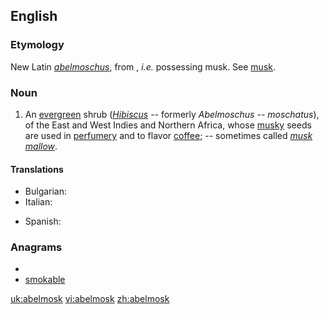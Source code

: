 ==English==

===Etymology===
New Latin ''[[abelmoschus]]'', from {{etyl|ar}} {{term|أبو المسك|sc=Arab|tr=abu-l-misk||father of musk}}, ''i.e.'' possessing musk. See [[musk]].

===Noun===
{{en-noun|-}}

# {{plants}} An [[evergreen]] shrub (''[[Hibiscus]]'' -- formerly ''Abelmoschus -- moschatus''), of the East and West Indies and Northern Africa, whose [[musky]] seeds are used in [[perfumery]] and to flavor [[coffee]]; -- sometimes called ''[[musk mallow]]''.

====Translations====
{{trans-top|evergreen shrub}}
* Bulgarian: {{t|bg|мускусен слез }}
* Italian: {{t-|it|abelmosco|m}}
{{trans-mid}}
*Spanish: {{t+|es|abelmosco|m}}
{{trans-bottom}}

===Anagrams===
* {{alphagram|abeklmos}}
* [[smokable#English|smokable]]


[[uk:abelmosk]]
[[vi:abelmosk]]
[[zh:abelmosk]]